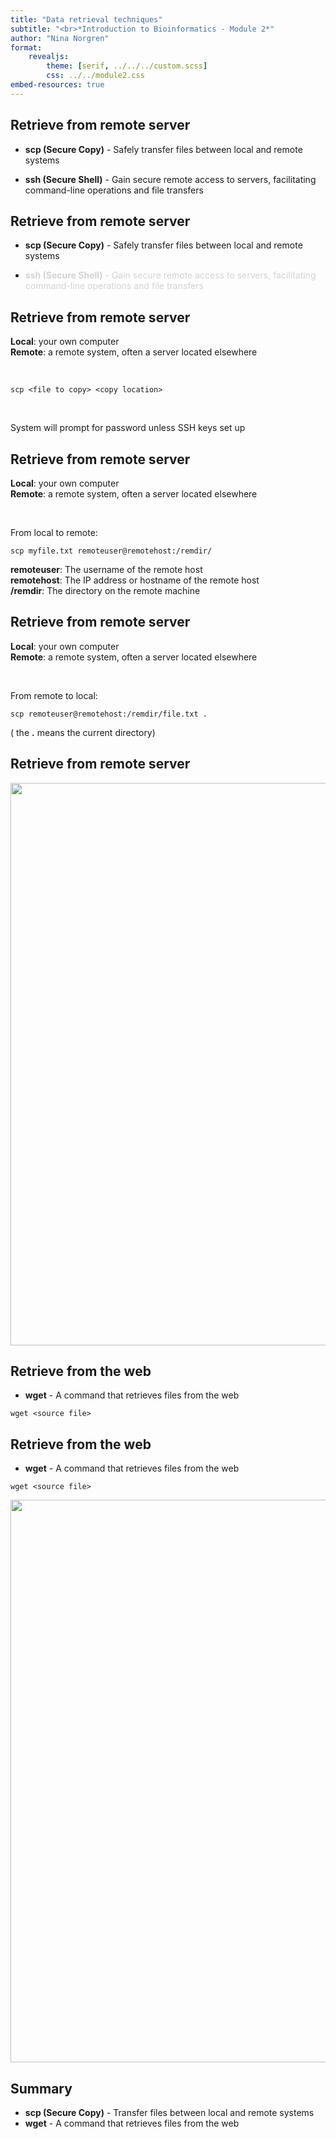 ```yaml
---
title: "Data retrieval techniques"
subtitle: "<br>*Introduction to Bioinformatics - Module 2*"
author: "Nina Norgren"
format: 
    revealjs:
        theme: [serif, ../../../custom.scss]
        css: ../../module2.css
embed-resources: true
---
```


## Retrieve from remote server

- **scp (Secure Copy)** - Safely transfer files between local and remote systems  

- **ssh (Secure Shell)** - Gain secure remote access to servers, facilitating command-line operations and file transfers


## Retrieve from remote server

- **scp (Secure Copy)** - Safely transfer files between local and remote systems 

- <span style="color: lightgrey;">**ssh (Secure Shell)** - Gain secure remote access to servers, facilitating command-line operations and file transfers</span>


## Retrieve from remote server

**Local**: your own computer  
**Remote**: a remote system, often a server located elsewhere

<br>

```
scp <file to copy> <copy location>
```
<br>

System will prompt for password unless SSH keys set up

## Retrieve from remote server

**Local**: your own computer  
**Remote**: a remote system, often a server located elsewhere

<br>

From local to remote:
```
scp myfile.txt remoteuser@remotehost:/remdir/
```

**remoteuser**: The username of the remote host  
**remotehost**: The IP address or hostname of the remote host  
**/remdir**: The directory on the remote machine  

## Retrieve from remote server

**Local**: your own computer  
**Remote**: a remote system, often a server located elsewhere

<br>

From remote to local:
```
scp remoteuser@remotehost:/remdir/file.txt .
```
( the **.** means the current directory)


## Retrieve from remote server

![](img/scp.PNG){width=900}

## Retrieve from the web

- **wget** - A command that retrieves files from the web

```
wget <source file>
```


## Retrieve from the web

- **wget** - A command that retrieves files from the web

```
wget <source file>
```

![](img/wget.PNG){width=900}


## Summary

- **scp (Secure Copy)** - Transfer files between local and remote systems
- **wget** - A command that retrieves files from the web